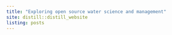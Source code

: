 ```yaml
---
title: "Exploring open source water science and management"
site: distill::distill_website
listing: posts
---
```

